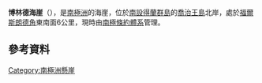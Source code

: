 {{Coord|61|56|S|57|58|W|source:GNIS|display=title}}

'''博林德海崖'''（{{lang-en|Bolinder Bluff}}），是[[南極洲|南極洲]]的海崖，位於[[南設得蘭群島|南設得蘭群島]]的[[喬治王島|喬治王島]]北岸，處於[[福爾斯朗德角|福爾斯朗德角]]東南面6公里，現時由[[南極條約體系|南極條約體系]]管理。

==參考資料==
{{cite gnis | type = antarid | id = 1605| name = Bolinder Bluff | accessdate = 2011-07-29}}

[[Category:南極洲懸崖|Category:南極洲懸崖]]


{{Antarctica-geo-stub}}